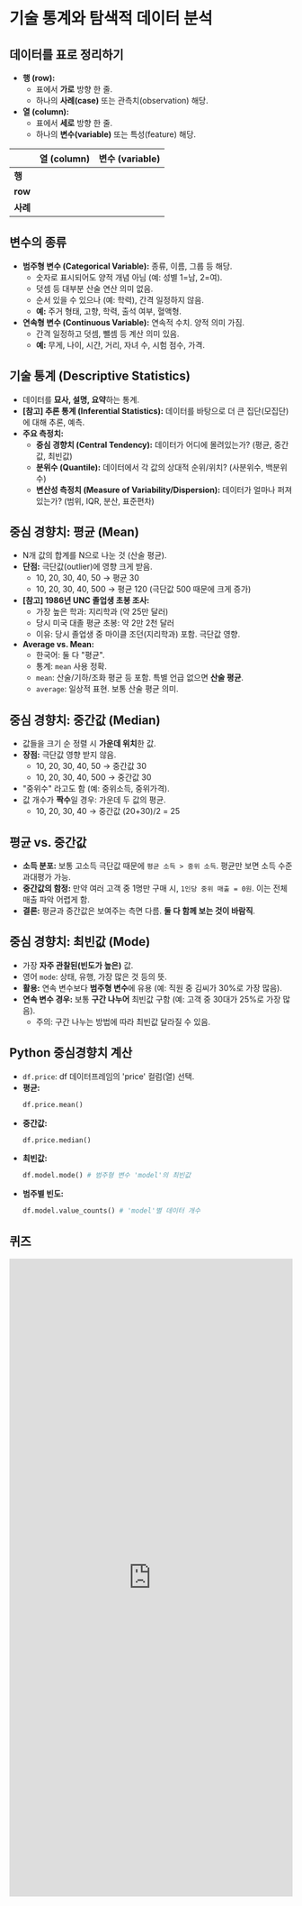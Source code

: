 # 기술 통계와 탐색적 데이터 분석

## 데이터를 표로 정리하기

*   **행 (row):**
    *   표에서 **가로** 방향 한 줄.
    *   하나의 **사례(case)** 또는 관측치(observation) 해당.
*   **열 (column):**
    *   표에서 **세로** 방향 한 줄.
    *   하나의 **변수(variable)** 또는 특성(feature) 해당.

|       | 열 (column) | 변수 (variable) |
| :---- | :---------- | :-------------- |
| **행**  |             |                 |
| **row** |             |                 |
| **사례** |             |                 |

## 변수의 종류

*   **범주형 변수 (Categorical Variable):** 종류, 이름, 그룹 등 해당.
    *   숫자로 표시되어도 양적 개념 아님 (예: 성별 1=남, 2=여).
    *   덧셈 등 대부분 산술 연산 의미 없음.
    *   순서 있을 수 있으나 (예: 학력), 간격 일정하지 않음.
    *   **예:** 주거 형태, 고향, 학력, 출석 여부, 혈액형.
*   **연속형 변수 (Continuous Variable):** 연속적 수치. 양적 의미 가짐.
    *   간격 일정하고 덧셈, 뺄셈 등 계산 의미 있음.
    *   **예:** 무게, 나이, 시간, 거리, 자녀 수, 시험 점수, 가격.

## 기술 통계 (Descriptive Statistics)

*   데이터를 **묘사, 설명, 요약**하는 통계.
*   **[참고] 추론 통계 (Inferential Statistics):** 데이터를 바탕으로 더 큰 집단(모집단)에 대해 추론, 예측.
*   **주요 측정치:**
    *   **중심 경향치 (Central Tendency):** 데이터가 어디에 몰려있는가? (평균, 중간값, 최빈값)
    *   **분위수 (Quantile):** 데이터에서 각 값의 상대적 순위/위치? (사분위수, 백분위수)
    *   **변산성 측정치 (Measure of Variability/Dispersion):** 데이터가 얼마나 퍼져있는가? (범위, IQR, 분산, 표준편차)

## 중심 경향치: 평균 (Mean)

*   N개 값의 합계를 N으로 나눈 것 (산술 평균).
*   **단점:** 극단값(outlier)에 영향 크게 받음.
    *   10, 20, 30, 40, 50 → 평균 30
    *   10, 20, 30, 40, 500 → 평균 120 (극단값 500 때문에 크게 증가)
*   **[참고] 1986년 UNC 졸업생 초봉 조사:**
    *   가장 높은 학과: 지리학과 (약 25만 달러)
    *   당시 미국 대졸 평균 초봉: 약 2만 2천 달러
    *   이유: 당시 졸업생 중 마이클 조던(지리학과) 포함. 극단값 영향.
*   **Average vs. Mean:**
    *   한국어: 둘 다 "평균".
    *   통계: `mean` 사용 정확.
    *   `mean`: 산술/기하/조화 평균 등 포함. 특별 언급 없으면 **산술 평균**.
    *   `average`: 일상적 표현. 보통 산술 평균 의미.


## 중심 경향치: 중간값 (Median)

*   값들을 크기 순 정렬 시 **가운데 위치**한 값.
*   **장점:** 극단값 영향 받지 않음.
    *   10, 20, 30, 40, 50 → 중간값 30
    *   10, 20, 30, 40, 500 → 중간값 30
*   "중위수" 라고도 함 (예: 중위소득, 중위가격).
*   값 개수가 **짝수**일 경우: 가운데 두 값의 평균.
    *   10, 20, 30, 40 → 중간값 (20+30)/2 = 25

## 평균 vs. 중간값

*   **소득 분포:** 보통 고소득 극단값 때문에 `평균 소득 > 중위 소득`. 평균만 보면 소득 수준 과대평가 가능.
*   **중간값의 함정:** 만약 여러 고객 중 1명만 구매 시, `1인당 중위 매출 = 0원`. 이는 전체 매출 파악 어렵게 함.
*   **결론:** 평균과 중간값은 보여주는 측면 다름. **둘 다 함께 보는 것이 바람직**.

## 중심 경향치: 최빈값 (Mode)

*   가장 **자주 관찰된(빈도가 높은)** 값.
*   영어 `mode`: 상태, 유행, 가장 많은 것 등의 뜻.
*   **활용:** 연속 변수보다 **범주형 변수**에 유용 (예: 직원 중 김씨가 30%로 가장 많음).
*   **연속 변수 경우:** 보통 **구간 나누어** 최빈값 구함 (예: 고객 중 30대가 25%로 가장 많음).
    *   주의: 구간 나누는 방법에 따라 최빈값 달라질 수 있음.

## Python 중심경향치 계산

*   `df.price`: df 데이터프레임의 'price' 컬럼(열) 선택.
*   **평균:**
    ```python
    df.price.mean()
    ```
*   **중간값:**
    ```python
    df.price.median()
    ```
*   **최빈값:**
    ```python
    df.model.mode() # 범주형 변수 'model'의 최빈값
    ```
*   **범주별 빈도:**
    ```python
    df.model.value_counts() # 'model'별 데이터 개수
    ```

## 퀴즈

<iframe src="https://tally.so/embed/w25kLe?alignLeft=1&hideTitle=1&transparentBackground=1&dynamicHeight=1" loading="lazy" width="100%" height="1132" frameborder="0" marginheight="0" marginwidth="0" title="[통계] 기술 통계: 중심경향치"></iframe>

